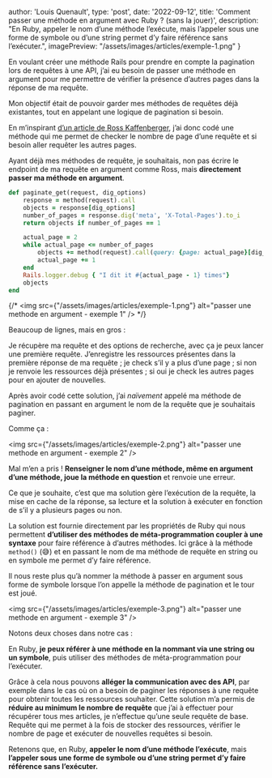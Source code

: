   author: 'Louis Quenault',
	type: 'post',
  date: '2022-09-12',
  title: 'Comment passer une méthode en argument avec Ruby ? (sans la jouer)',
  description:
    "En Ruby, appeler le nom d’une méthode l’exécute, mais l’appeler sous une forme de symbole ou d’une string permet d’y faire référence sans l’exécuter.",
	imagePreview: "/assets/images/articles/exemple-1.png"
}


En voulant créer une méthode Rails pour prendre en compte la pagination lors de requêtes à une API, j’ai eu besoin de passer une méthode en argument pour me permettre de vérifier la présence d’autres pages dans la réponse de ma requête. 

Mon objectif était de pouvoir garder mes méthodes de requêtes déjà existantes, tout en appelant une logique de pagination si besoin.

En m’inspirant [d’un article de Ross Kaffenberger](https://rossta.net/blog/paginated-resources-in-ruby.html), j’ai donc codé une méthode qui me permet de checker le nombre de page d’une requête et si besoin aller requêter les autres pages. 

Ayant déjà mes méthodes de requête, je souhaitais, non pas écrire le endpoint de ma requête en argument comme Ross, mais **directement passer ma méthode en argument**. 

```ruby
def paginate_get(request, dig_options)
	response = method(request).call
	objects = response[dig_options]
	number_of_pages = response.dig('meta', 'X-Total-Pages').to_i
	return objects if number_of_pages == 1

	actual_page = 2
	while actual_page <= number_of_pages
		objects += method(request).call(query: {page: actual_page}[dig_options]
		actual_page += 1
	end
	Rails.logger.debug { "I dit it #{actual_page - 1} times"}
	objects
end
```

{/* <img src={"/assets/images/articles/exemple-1.png"} alt="passer une methode en argument - exemple 1" /> */}


Beaucoup de lignes, mais en gros :

Je récupère ma requête et des options de recherche, avec ça je peux lancer une première requête. J’enregistre les ressources présentes dans la première réponse de ma requête ; je check s’il y a plus d’une page ; si non je renvoie les ressources déjà présentes ; si oui je check les autres pages pour en ajouter de nouvelles.

Après avoir codé cette solution, j’ai *naïvement* appelé ma méthode de pagination en passant en argument le nom de la requête que je souhaitais paginer. 

Comme ça :

<img src={"/assets/images/articles/exemple-2.png"} alt="passer une methode en argument - exemple 2" />


Mal m’en a pris ! **Renseigner le nom d’une méthode, même en argument d’une méthode, joue la méthode en question** et renvoie une erreur.

Ce que je souhaite, c’est que ma solution gère l’exécution de la requête, la mise en cache de la réponse, sa lecture et la solution à exécuter en fonction de s’il y a plusieurs pages ou non.

La solution est fournie directement par les propriétés de Ruby qui nous permettent **d’utiliser des méthodes de méta-programmation coupler à une syntaxe** pour faire référence à d’autres méthodes. Ici grâce à la méthode `method()` (😅) et en passant le nom de ma méthode de requête en string ou en symbole me permet d’y faire référence. 

Il nous reste plus qu’à nommer la méthode à passer en argument sous forme de symbole lorsque l’on appelle la méthode de pagination et le tour est joué. 

<img src={"/assets/images/articles/exemple-3.png"} alt="passer une methode en argument - exemple 3" />

Notons deux choses dans notre cas :

En Ruby, **je peux référer à une méthode en la nommant via une string ou un symbole**, puis utiliser des méthodes de méta-programmation pour l’exécuter.

Grâce à cela nous pouvons **alléger la communication avec des API**, par exemple dans le cas où on a besoin de paginer les réponses à une requête pour obtenir toutes les ressources souhaiter. Cette solution m’a permis de **réduire au minimum le nombre de requête** que j’ai à effectuer pour récupérer tous mes articles, je n’effectue qu’une seule requête de base. Requête qui me permet à la fois de stocker des ressources, vérifier le nombre de page et exécuter de nouvelles requêtes si besoin. 

Retenons que, en Ruby, **appeler le nom d’une méthode l’exécute**, mais **l’appeler sous une forme de symbole ou d’une string permet d’y faire référence sans l’exécuter.**